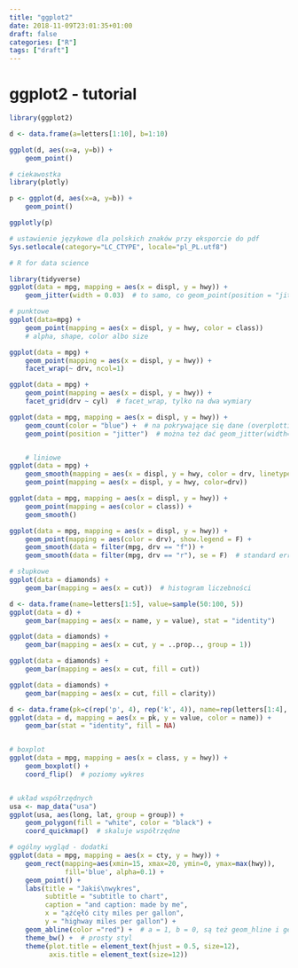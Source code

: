 ```yaml
---
title: "ggplot2"
date: 2018-11-09T23:01:35+01:00
draft: false
categories: ["R"]
tags: ["draft"]
---
```

# ggplot2 - tutorial

```r
library(ggplot2)

d <- data.frame(a=letters[1:10], b=1:10)

ggplot(d, aes(x=a, y=b)) + 
    geom_point()

# ciekawostka
library(plotly)

p <- ggplot(d, aes(x=a, y=b)) +
    geom_point()

ggplotly(p)

# ustawienie językowe dla polskich znaków przy eksporcie do pdf
Sys.setlocale(category="LC_CTYPE", locale="pl_PL.utf8")

# R for data science

library(tidyverse)
ggplot(data = mpg, mapping = aes(x = displ, y = hwy)) +
    geom_jitter(width = 0.03)  # to samo, co geom_point(position = "jitter") 

# punktowe
ggplot(data=mpg) +
    geom_point(mapping = aes(x = displ, y = hwy, color = class))
    # alpha, shape, color albo size

ggplot(data = mpg) +
    geom_point(mapping = aes(x = displ, y = hwy)) +
    facet_wrap(~ drv, ncol=1)

ggplot(data = mpg) +
    geom_point(mapping = aes(x = displ, y = hwy)) +
    facet_grid(drv ~ cyl)  # facet_wrap, tylko na dwa wymiary

ggplot(data = mpg, mapping = aes(x = displ, y = hwy)) +
    geom_count(color = "blue") +  # na pokrywające się dane (overplotting)
    geom_point(position = "jitter")  # można też dać geom_jitter(width=0.03)


    # liniowe
ggplot(data = mpg) + 
    geom_smooth(mapping = aes(x = displ, y = hwy, color = drv, linetype=drv)) +
    geom_point(mapping = aes(x = displ, y = hwy, color=drv))

ggplot(data = mpg, mapping = aes(x = displ, y = hwy)) +
    geom_point(mapping = aes(color = class)) +
    geom_smooth()

ggplot(data = mpg, mapping = aes(x = displ, y = hwy)) +
    geom_point(mapping = aes(color = drv), show.legend = F) +
    geom_smooth(data = filter(mpg, drv == "f")) +
    geom_smooth(data = filter(mpg, drv == "r"), se = F)  # standard error

# słupkowe
ggplot(data = diamonds) +
    geom_bar(mapping = aes(x = cut))  # histogram liczebności

d <- data.frame(name=letters[1:5], value=sample(50:100, 5))
ggplot(data = d) +
    geom_bar(mapping = aes(x = name, y = value), stat = "identity")

ggplot(data = diamonds) +
    geom_bar(mapping = aes(x = cut, y = ..prop.., group = 1))

ggplot(data = diamonds) +
    geom_bar(mapping = aes(x = cut, fill = cut))

ggplot(data = diamonds) +
    geom_bar(mapping = aes(x = cut, fill = clarity))

d <- data.frame(pk=c(rep('p', 4), rep('k', 4)), name=rep(letters[1:4], 2), value=sample(2:8, 8, replace=T))
ggplot(data = d, mapping = aes(x = pk, y = value, color = name)) +
    geom_bar(stat = "identity", fill = NA)


# boxplot
ggplot(data = mpg, mapping = aes(x = class, y = hwy)) +
    geom_boxplot() +
    coord_flip()  # poziomy wykres


# układ współrzędnych
usa <- map_data("usa")
ggplot(usa, aes(long, lat, group = group)) +
    geom_polygon(fill = "white", color = "black") +
    coord_quickmap()  # skaluje współrzędne

# ogólny wygląd - dodatki
ggplot(data = mpg, mapping = aes(x = cty, y = hwy)) +
    geom_rect(mapping=aes(xmin=15, xmax=20, ymin=0, ymax=max(hwy)), 
              fill='blue', alpha=0.1) +
    geom_point() + 
    labs(title = "Jakiś\nwykres",
         subtitle = "subtitle to chart",
         caption = "and caption: made by me",
         x = "ąźćęłó city miles per gallon", 
         y = "highway miles per gallon") +
    geom_abline(color ="red") +  # a = 1, b = 0, są też geom_hline i geom_vline
    theme_bw() +  # prosty styl
    theme(plot.title = element_text(hjust = 0.5, size=12),
          axis.title = element_text(size=12))

```
